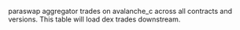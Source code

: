 paraswap aggregator trades on avalanche_c across all contracts and versions. This table will load dex trades downstream.
